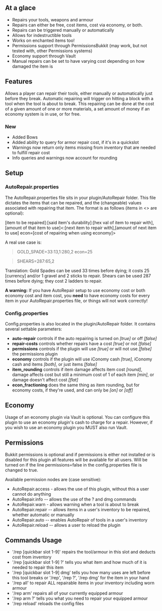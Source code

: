==At a glace==
*Repairs your tools, weapons and armour
*Repairs can either be free, cost items, cost via economy, or both.
*Repairs can be triggered manually or automatically
*Allows for indestructible tools
*Works on enchanted items too!
*Permissions support through PermissionsBukkit (may work, but not tested with, other Permissions systems)
*Economy support through Vault
*Manual repairs can be set to have varying cost depending on how damaged the item is

==Features==
Allows a player can repair their tools, either manually or automatically just before they break. Automatic repairing will trigger on hitting a block with a tool when the tool is about to break. This repairing can be done at the cost of a given amount of one or more materials, a set amount of money if an economy system is in use, or for free.

===New===
* Added Bows
* Added ability to query for armor repair cost, if it's in a quickslot
* Warnings now return only items missing from inventory that are needed to fulfill repair cost
* Info queries and warnings now account for rounding

==Setup==
===AutoRepair.properties===
The AutoRepair.properties file sits in your plugin/AutoRepair folder. This file dictates the items that can be repaired, and the (changeable) values associated with repairing that item. The format is as follows (items in <> are optional):


<nowiki>[item to be repaired]:[said item's durability]:[hex val of item to repair with],[amount of that item to use]<:[next item to repair with],[amount of next item to use] econ=[cost of repairing when using economy]></nowiki>

A real use case is:

<blockquote>GOLD_SPADE=33:13,1:280,2 econ=25</blockquote>
<blockquote>SHEARS=287:65,2</blockquote>

Translation: Gold Spades can be used 33 times before dying; it costs 25 [currency] and/or 1 gravel and 2 sticks to repair. Shears can be used 287 times before dying; they cost 2 ladders to repair.

'''A warning:''' If you have AutoRepair setup to use economy cost or both economy cost and item cost, you '''need''' to have economy costs for every item in your AutoRepair.properties file, or things will not work correctly!

===Config.properties===
Config.properties is also located in the plugin/AutoRepair folder. It contains several settable parameters:
*'''auto-repair''' controls if the auto repairing is turned on ''[true]'' or off ''[false]''
*'''repair-costs''' controls whether repairs have a cost ''[true]'' or not ''[false]''
*'''permissions''' controls if the plugin will use ''[true]'' or will not use ''[false]'' the permissions plugin
*'''economy''' controls if the plugin will use iConomy cash ''[true]'', iConomy cash and items ''[both]'', or just items ''[false]''
*'''item_rounding''' controls if item damage affects item cost ''[round]'', damage affects cost but still a minimum cost of 1 of each item ''[min]'', or damage doesn't affect cost ''[flat]''
*'''econ_fractioning''' does the same thing as item rounding, but for economy costs, if they're used, and can only be ''[on]'' or ''[off]''

==Economy==
Usage of an economy plugin via Vault is optional. You can configure this plugin to use an economy plugin's cash to charge for a repair. However, if you wish to use an economy plugin you MUST also run Vault.

==Permissions==
Bukkit permissions is optional and if permissions is either not installed or is disabled for this plugin all features will be available for all users. Will be turned on if the line permissions=false in the config.properties file is changed to true.

Available permission nodes are (case sensitive):
*AutoRepair.access - allows the use of this plugin, without this a user cannot do anything
*AutoRepair.info -- allows the use of the ? and dmg commands
*AutoRepair.warn - allows warning when a tool is about to break
*AutoRepair.repair -- allows items in a user's inventory to be repaired, whether automatic or manually
*AutoRepair.auto -- enables AutoRepair of tools in a user's inventory
*AutoRepair.reload -- allows a user to reload the plugin


==Commands Usage==
*'/rep [quickbar slot 1-9]' repairs the tool/armour in this slot and deducts cost from inventory
*'/rep [quickbar slot 1-9] ?' tells you what item and how much of it is needed to repair this item
*'/rep [quickbar slot 1-9] dmg' tells you how many uses are left before this tool breaks or '/rep', '/rep ?', '/rep dmg' for the item in your hand
*'/rep all' to repair ALL repairable items in your inventory including worn armour
*'/rep arm' repairs all of your currently equipped armour
*'/rep arm ?' tells you what you need to repair your equipped armour
*'/rep reload' reloads the config files